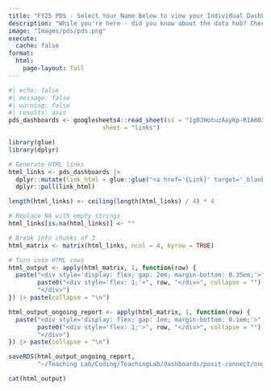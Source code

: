 ```yaml
---
title: "FY25 PDS - Select Your Name Below to view your Individual Dashboard"
description: "While you're here - did you know about the data hub? Check out all the other resources available here on the dashboards page!"
image: "Images/pds/pds.png"
execute:
  cache: false
format:
  html:
    page-layout: full
---
```


```r
#| echo: false
#| message: false
#| warning: false
#| results: asis
pds_dashboards <- googlesheets4::read_sheet(ss = "1g0JHotuzAayKp-R1A60IqAk0DR7XzvPR7X6ThpSu_Zs",
                          sheet = "links")

library(glue)
library(dplyr)

# Generate HTML links
html_links <- pds_dashboards |>
  dplyr::mutate(link_html = glue::glue("<a href='{Link}' target='_blank'>{Person}</a>")) |>
  dplyr::pull(link_html)

length(html_links) <- ceiling(length(html_links) / 4) * 4

# Replace NA with empty strings
html_links[is.na(html_links)] <- ""

# Break into chunks of 3
html_matrix <- matrix(html_links, ncol = 4, byrow = TRUE)

# Turn into HTML rows
html_output <- apply(html_matrix, 1, function(row) {
  paste("<div style='display: flex; gap: 2em; margin-bottom: 0.35em;'>", 
        paste0("<div style='flex: 1;'>", row, "</div>", collapse = ""), 
        "</div>")
}) |> paste(collapse = "\n")

html_output_ongoing_report <- apply(html_matrix, 1, function(row) {
  paste("<div style='display: flex; gap: 1em; margin-bottom: 0.1em;'>", 
        paste0("<div style='flex: 1;'>", row, "</div>", collapse = ""), 
        "</div>")
}) |> paste(collapse = "\n")

saveRDS(html_output_ongoing_report, 
        "~/Teaching Lab/Coding/TeachingLab/dashboards/posit-connect/ongoing_report/data/pds_dashboard_html_links.rds")

cat(html_output)

```

